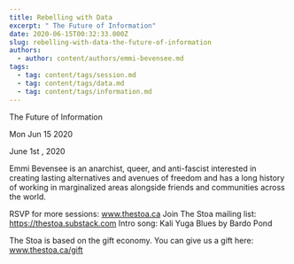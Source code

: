 ```yaml
---
title: Rebelling with Data
excerpt: " The Future of Information"
date: 2020-06-15T00:32:33.000Z
slug: rebelling-with-data-the-future-of-information
authors:
  - author: content/authors/emmi-bevensee.md
tags:
  - tag: content/tags/session.md
  - tag: content/tags/data.md
  - tag: content/tags/information.md
---
```




 The Future of Information

Mon Jun 15 2020

June 1st , 2020

Emmi Bevensee is an anarchist, queer, and anti-fascist interested in creating lasting alternatives and avenues of freedom and has a long history of working in marginalized areas alongside friends and communities across the world.

RSVP for more sessions: www.thestoa.ca
Join The Stoa mailing list: https://thestoa.substack.com
Intro song: Kali Yuga Blues by Bardo Pond

The Stoa is based on the gift economy. You can give us a gift here: www.thestoa.ca/gift



